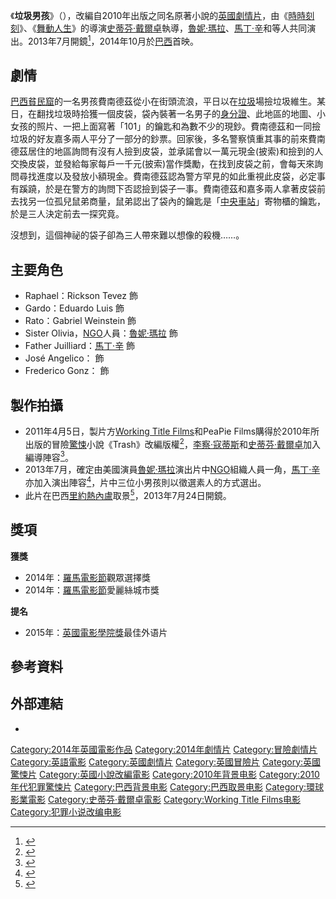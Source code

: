 {{noteTA
|G1=Movie
|G2=Show
}}
{{Infobox film
| name = 垃圾男孩
| original_name  = {{lang|en|''Trash''}}
| image = Trash Poster.jpg
| caption = 電影海報
| director = [[史蒂芬·戴爾卓|史蒂芬·戴爾卓]]
| producer = [[艾瑞克·費納|艾瑞克·費納]]<br>Kris Thykier<br>[[提姆·畢文|提姆·畢文]]
| screenplay = [[李察·寇蒂斯|李察·寇蒂斯]]
| based on = {{link-en|安迪·莫里根|Andy Mulligan (author)|安迪·莫里根}}原著小說《Trash》
| starring = [[魯妮·瑪拉|魯妮·瑪拉]]<br>[[馬丁·辛|馬丁·辛]]<br>{{link-en|瓦格納·穆拉|Wagner Moura}}
| music = {{link-en|安東尼奧·平托|Antônio Pinto (composer)}}
| cinematography = Adriano Goldman
| editing = Elliot Graham
| studio = O2 Filmes<br>PeaPie Films<br>[[Working_Title_Films|Working Title Films]]
| distributor = [[環球影業|環球影業]]
| released = {{Film date|2014|10|9|巴西|2015|1|30|英國}}
| runtime = 114分鐘
| country = {{UK}}、{{BRA}}
| language = [[英語|英語]]、[[葡萄牙語|葡萄牙語]]
| budget = 
| gross = 536萬[[美元|美元]]<ref name="BO">{{cite web | url = http://www.boxofficemojo.com/news/?id=3978&p=.htm | title = Around-the-World Roundup: 'Hobbit' Finale Opens to $122 Million Overseas | author = Ray Subers | publisher = [[Box_Office_Mojo|Box Office Mojo]] | date = December 14, 2014 | accessdate = December 15, 2014 | archive-date = 2014-12-15 | archive-url = https://web.archive.org/web/20141215141400/http://www.boxofficemojo.com/news/?id=3978&p=.htm | dead-url = no }}</ref>
}}
《'''垃圾男孩'''》（{{lang-en|''Trash''}}），改編自2010年出版之同名原著小說的[[英國|英國]][[劇情片|劇情片]]，由《[[時時刻刻|時時刻刻]]》、《[[舞動人生|舞動人生]]》的導演[[史蒂芬·戴爾卓|史蒂芬·戴爾卓]]執導，[[魯妮·瑪拉|魯妮·瑪拉]]、[[馬丁·辛|馬丁·辛]]和{{link-en|瓦格納·穆拉|Wagner Moura}}等人共同演出。2013年7月開鏡<ref>{{cite news|title=Rooney Mara Explores Rio Before ‘Trash’ Filming Begins|url=http://worldnewsviews.com/2013/07/25/rooney-mara-explores-rio-before-trash-filming-begins/|accessdate=7 August 2013|newspaper=worldnewsviews.com|date=25 July 2013|archive-url=https://web.archive.org/web/20151003002203/http://worldnewsviews.com/2013/07/25/rooney-mara-explores-rio-before-trash-filming-begins/|archive-date=2015-10-03|dead-url=yes}}</ref>，2014年10月於[[巴西|巴西]]首映。

== 劇情 ==
[[巴西|巴西]][[貧民窟|貧民窟]]的一名男孩費南德茲從小在街頭流浪，平日以在[[垃圾|垃圾]]場撿垃圾維生。某日，在翻找垃圾時拾獲一個皮袋，袋內裝著一名男子的[[身分證|身分證]]、此地區的地圖、小女孩的照片、一把上面寫著「101」的鑰匙和為數不少的現鈔。費南德茲和一同撿垃圾的好友嘉多兩人平分了一部分的鈔票。回家後，多名警察慎重其事的前來費南德茲居住的地區詢問有沒有人撿到皮袋，並承諾會以一萬元現金(披索)和撿到的人交換皮袋，並發給每家每戶一千元(披索)當作獎勵，在找到皮袋之前，會每天來詢問尋找進度以及發放小額現金。費南德茲認為警方罕見的如此重視此皮袋，必定事有蹊蹺，於是在警方的詢問下否認撿到袋子一事。費南德茲和嘉多兩人拿著皮袋前去找另一位孤兒鼠弟商量，鼠弟認出了袋內的鑰匙是「[[中央車站|中央車站]]」寄物櫃的鑰匙，於是三人決定前去一探究竟。

沒想到，這個神祕的袋子卻為三人帶來難以想像的殺機……。

== 主要角色 ==
*Raphael：Rickson Tevez 飾
*Gardo：Eduardo Luis 飾
*Rato：Gabriel Weinstein 飾
*Sister Olivia，[[NGO|NGO]]人員：[[魯妮·瑪拉|魯妮·瑪拉]] 飾
*Father Juilliard：[[馬丁·辛|馬丁·辛]] 飾
*José Angelico：{{link-en|瓦格納·穆拉|Wagner Moura}} 飾
*Frederico Gonz：{{link-en|謝爾頓·梅洛|Selton Mello}} 飾

== 製作拍攝 ==
*2011年4月5日，製片方[[Working_Title_Films|Working Title Films]]和PeaPie Films購得{{link-en|安迪·莫里根|Andy Mulligan (author) |安迪·莫里根}}於2010年所出版的冒險[[驚悚|驚悚]]小說《Trash》改編版權<ref>{{cite news|title=Working Title, Thykier nab ‘Trash’|url=http://variety.com/2011/film/news/working-title-thykier-nab-trash-1118034983/|accessdate=7 August 2013|newspaper=variety.com|date=5 April 2011|archive-date=2014-03-27|archive-url=https://web.archive.org/web/20140327021200/http://variety.com/2011/film/news/working-title-thykier-nab-trash-1118034983/|dead-url=no}}</ref>，[[李察·寇蒂斯|李察·寇蒂斯]]和[[史蒂芬·戴爾卓|史蒂芬·戴爾卓]]加入編導陣容<ref >{{cite news|title=Richard Curtis to Adapt ‘Trash’, Stephen Daldry to Direct|url=http://www.filmofilia.com/richard-curtis-to-adapt-trash-stephen-daldry-to-direct-42096/|accessdate=7 August 2013|newspaper=filmofilia.com|date=6 April 2011|archive-date=2014-01-08|archive-url=https://web.archive.org/web/20140108184808/http://www.filmofilia.com/richard-curtis-to-adapt-trash-stephen-daldry-to-direct-42096/|dead-url=yes}}</ref>。
*2013年7月，確定由美國演員[[魯妮·瑪拉|魯妮·瑪拉]]演出片中[[NGO|NGO]]組織人員一角，[[馬丁·辛|馬丁·辛]]亦加入演出陣容<ref>{{cite web |url=http://news.sina.com.tw/article/20130710/10107033.html |language= |title=魯妮瑪拉加盟史蒂芬戴德利新片《垃圾》 |publisher=新浪娛樂 |date=2013-07-10 |accessdate= |archive-date=2014-07-16 |archive-url=https://web.archive.org/web/20140716154327/http://news.sina.com.tw/article/20130710/10107033.html |dead-url=no }}</ref>，片中三位小男孩則以徵選素人的方式選出。
*此片在巴西[[里約熱內盧|里約熱內盧]]取景<ref>{{cite web|title=Trash begins shooting in Brazil|url=http://www.workingtitlefilms.com/news/view/post/224|publisher=workingtitlefilms.com|accessdate=7 August 2013|archive-url=https://web.archive.org/web/20160304070011/https://www.workingtitlefilms.com/news/view/post/224|archive-date=2016-03-04|dead-url=yes}}</ref>，2013年7月24日開鏡。

== 獎項 ==
'''獲獎'''
* 2014年：[[羅馬電影節|羅馬電影節]]觀眾選擇獎
* 2014年：[[羅馬電影節|羅馬電影節]]愛麗絲城市獎

'''提名'''
* 2015年：[[英國電影學院獎|英國電影學院獎]]最佳外语片

== 參考資料 ==
{{reflist}}

== 外部連結 ==
* {{imdb title|1921149|Trash}}

{{Stephen Daldry}}
{{DEFAULTSORT:Trash }}
[[Category:2014年英國電影作品|Category:2014年英國電影作品]]
[[Category:2014年劇情片|Category:2014年劇情片]]
[[Category:冒險劇情片|Category:冒險劇情片]]
[[Category:英語電影|Category:英語電影]]
[[Category:英國劇情片|Category:英國劇情片]]
[[Category:英國冒險片|Category:英國冒險片]]
[[Category:英國驚悚片|Category:英國驚悚片]]
[[Category:英國小說改編電影|Category:英國小說改編電影]]
[[Category:2010年背景电影|Category:2010年背景电影]]
[[Category:2010年代犯罪驚悚片|Category:2010年代犯罪驚悚片]]
[[Category:巴西背景电影|Category:巴西背景电影]]
[[Category:巴西取景电影|Category:巴西取景电影]]
[[Category:環球影業電影|Category:環球影業電影]]
[[Category:史蒂芬·戴爾卓電影|Category:史蒂芬·戴爾卓電影]]
[[Category:Working_Title_Films电影|Category:Working Title Films电影]]
[[Category:犯罪小说改编电影|Category:犯罪小说改编电影]]